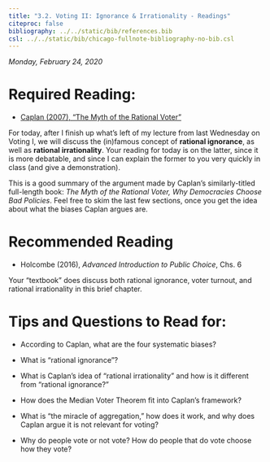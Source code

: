 ```yaml
---
title: "3.2. Voting II: Ignorance & Irrationality - Readings"
citeproc: false
bibliography: ../../static/bib/references.bib
csl: ../../static/bib/chicago-fullnote-bibliography-no-bib.csl
---
```


*Monday, February 24, 2020*

# Required Reading:

- [<i class="fas fa-file-pdf"></i> Caplan (2007), "The Myth of the Rational Voter"](/readings/Caplan-2007.pdf)

For today, after I finish up what's left of my lecture from last Wednesday on Voting I, we will discuss the (in)famous concept of **rational ignorance**, as well as **rational irrationality**. Your reading for today is on the latter, since it is more debatable, and since I can explain the former to you very quickly in class (and give a demonstration). 

This is a good summary of the argument made by Caplan's similarly-titled full-length book: *The Myth of the Rational Voter, Why Democracies Choose Bad Policies*. Feel free to skim the last few sections, once you get the idea about what the biases Caplan argues are.

# Recommended Reading

- <i class="fas fas fa-book"></i> Holcombe (2016), *Advanced Introduction to Public Choice*, Chs. 6

Your "textbook" does discuss both rational ignorance, voter turnout, and rational irrationality in this brief chapter.

# Tips and Questions to Read for:

- According to Caplan, what are the four systematic biases?

- What is "rational ignorance"?

- What is Caplan's idea of "rational irrationality" and how is it different from "rational ignorance?"

- How does the Median Voter Theorem fit into Caplan's framework? 

- What is "the miracle of aggregation," how does it work, and why does Caplan argue it is not relevant for voting?

- Why do people vote or not vote? How do people that do vote choose how they vote?